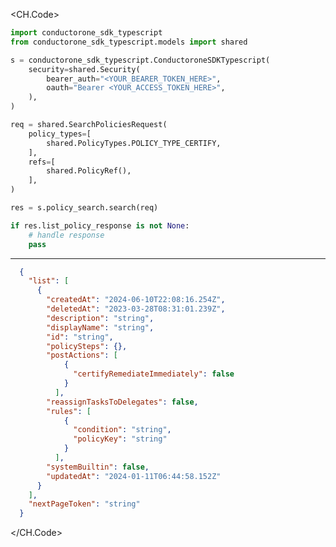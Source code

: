 
<CH.Code>
```python Search.py
import conductorone_sdk_typescript
from conductorone_sdk_typescript.models import shared

s = conductorone_sdk_typescript.ConductoroneSDKTypescript(
    security=shared.Security(
        bearer_auth="<YOUR_BEARER_TOKEN_HERE>",
        oauth="Bearer <YOUR_ACCESS_TOKEN_HERE>",
    ),
)

req = shared.SearchPoliciesRequest(
    policy_types=[
        shared.PolicyTypes.POLICY_TYPE_CERTIFY,
    ],
    refs=[
        shared.PolicyRef(),
    ],
)

res = s.policy_search.search(req)

if res.list_policy_response is not None:
    # handle response
    pass
```
---

```json Example Response
  {
    "list": [
      {
        "createdAt": "2024-06-10T22:08:16.254Z",
        "deletedAt": "2023-03-28T08:31:01.239Z",
        "description": "string",
        "displayName": "string",
        "id": "string",
        "policySteps": {},
        "postActions": [
            {
              "certifyRemediateImmediately": false
            }
          ],
        "reassignTasksToDelegates": false,
        "rules": [
            {
              "condition": "string",
              "policyKey": "string"
            }
          ],
        "systemBuiltin": false,
        "updatedAt": "2024-01-11T06:44:58.152Z"
      }
    ],
    "nextPageToken": "string"
  }
```
</CH.Code>
